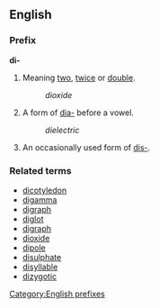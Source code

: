 ==English==
===Prefix===
'''di-'''

#Meaning [[two]], [[twice]] or [[double]].
#:''dioxide''
#A form of [[dia-]] before a vowel.
#:''dielectric''
#An occasionally used form of [[dis-]].

===Related terms===
*[[dicotyledon]]
*[[digamma]]
*[[digraph]]
*[[diglot]]
*[[digraph]]
*[[dioxide]]
*[[dipole]]
*[[disulphate]]
*[[disyllable]]
*[[dizygotic]]

[[Category:English prefixes]]